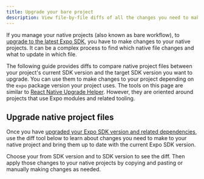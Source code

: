 ```yaml
---
title: Upgrade your bare project
description: View file-by-file diffs of all the changes you need to make to your native projects to upgrade them to the next Expo SDK version.
---
```



If you manage your native projects (also known as bare workflow), to [upgrade to the latest Expo SDK](/workflow/upgrading-expo-sdk-walkthrough/), you have to make changes to your native projects. It can be a complex process to find which native file changes and what to update in which file.

The following guide provides diffs to compare native project files between your project's current SDK version and the target SDK version you want to upgrade. You can use them to make changes to your project depending on the `expo` package version your project uses. The tools on this page are similar to [React Native Upgrade Helper](https://react-native-community.github.io/upgrade-helper/). However, they are oriented around projects that use Expo modules and related tooling.

## Upgrade native project files

Once you have [upgraded your Expo SDK version and related dependencies](/workflow//upgrading-expo-sdk-walkthrough/#how-to-upgrade-to-the-latest-sdk-version), use the diff tool below to learn about changes you need to make to your native project and bring them up to date with the current Expo SDK version.

Choose your from SDK version and to SDK version to see the diff. Then apply those changes to your native projects by copying and pasting or manually making changes as needed.

<TemplateBareMinimumDiffViewer />
